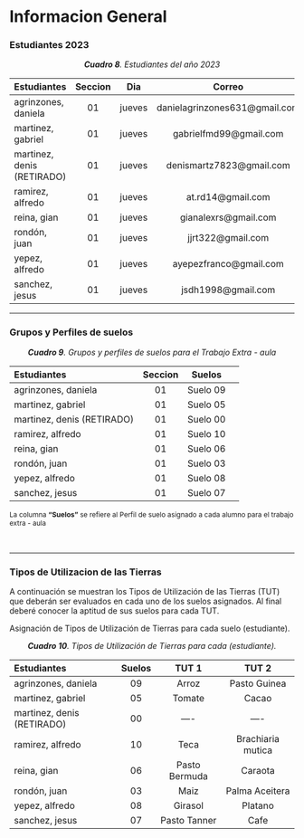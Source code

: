 # Informacion General

### Estudiantes 2023 {-}

<center>***Cuadro 8**. Estudiantes del año 2023*</center>

<div style="font-size: 10px">
|Estudiantes|Seccion|Dia|Correo|
|:---|:---:|---|:---:|
|agrinzones, daniela|01|jueves|danielagrinzones631@gmail.com|
|martinez, gabriel|01|jueves|	gabrielfmd99@gmail.com|
|martinez, denis (RETIRADO)|01|jueves|denismartz7823@gmail.com|
|ramirez, alfredo|01|jueves|at.rd14@gmail.com|
|reina, gian|01|jueves|gianalexrs@gmail.com|
|rondón, juan|01|jueves|jjrt322@gmail.com|
|yepez, alfredo|01|jueves|ayepezfranco@gmail.com|
|sanchez, jesus|01|jueves|jsdh1998@gmail.com|


<!-- <p> La columna "Suelo" se refiere al Perfil de suelos asignado para el trabajo extra - aula </p> -->
</div>

---

### Grupos y Perfiles de suelos {-}

<center>***Cuadro 9**. Grupos y perfiles de suelos para el Trabajo Extra - aula*</center>

<div style="font-size: 12px">
|Estudiantes|Seccion|Suelos|
|:---|:---:|:---:|:---:|
|agrinzones, daniela|01|Suelo 09|
|martinez, gabriel|01|Suelo 05|
|martinez, denis (RETIRADO)|01|Suelo 00|
|ramirez, alfredo|01|Suelo 10|
|reina, gian|01|Suelo 06|
|rondón, juan|01|Suelo 03|
|yepez, alfredo|01|Suelo 08|
|sanchez, jesus|01|Suelo 07|
<p> La columna <b>"Suelos"</b> se refiere al Perfil de suelo asignado a cada alumno para el trabajo extra - aula </p>
</div>
<br>

<!-- > Recuerden que hasta que no forme su grupo y se envíe a su profesor no se le asignará el Suelo para el trabajo extra - aula. -->

---

### Tipos de Utilizacion de las Tierras {-} 

A continuación se muestran los Tipos de Utilización de las Tierras (TUT) que deberán ser evaluados en cada uno de los suelos asignados. Al final deberé conocer la aptitud de sus suelos para cada TUT.


Asignación de Tipos de Utilización de Tierras para cada suelo (estudiante).

<center>***Cuadro 10**. Tipos de Utilización de Tierras para cada (estudiante).*</center>

<div style="font-size: 12px">
|Estudiantes|Suelos|TUT 1 |TUT 2|
|:---|:---:|:---:|:---:|
|agrinzones, daniela|09|Arroz|Pasto Guinea|
|martinez, gabriel|05|Tomate|Cacao|
|martinez, denis (RETIRADO)|00|----|----|
|ramirez, alfredo|10|Teca|Brachiaria mutica|
|reina, gian|06|Pasto Bermuda|Caraota|
|rondón, juan|03|Maiz|Palma Aceitera|
|yepez, alfredo|08|Girasol|Platano|
|sanchez, jesus|07|Pasto Tanner|Cafe|
</div>